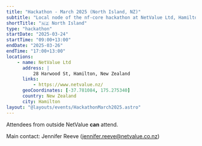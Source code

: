 ```yaml
---
title: "Hackathon - March 2025 (North Island, NZ)"
subtitle: "Local node of the nf-core hackathon at NetValue Ltd, Hamilton, New Zealand"
shortTitle: "🇳🇿 North Island"
type: "hackathon"
startDate: "2025-03-24"
startTime: "09:00+13:00"
endDate: "2025-03-26"
endTime: "17:00+13:00"
locations:
    - name: NetValue Ltd
      address: |
          28 Harwood St, Hamilton, New Zealand
      links:
          - https://www.netvalue.nz/
      geoCoordinates: [-37.781084, 175.275340]
      country: New Zealand
      city: Hamilton
layout: "@layouts/events/HackathonMarch2025.astro"
---
```


Attendees from outside NetValue **can** attend.

Main contact: Jennifer Reeve ([jennifer.reeve@netvalue.co.nz](mailto:jennifer.reeve@netvalue.co.nz))
